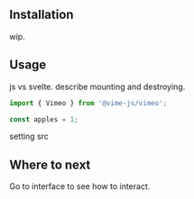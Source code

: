 
<Meta title="Packages/Vimeo/Getting Started" />

## Installation

wip.

## Usage

js vs svelte.
describe mounting and destroying.

```js
import { Vimeo } from '@vime-js/vimeo'; 

const apples = 1;
```

setting src

## Where to next

Go to interface to see how to interact.